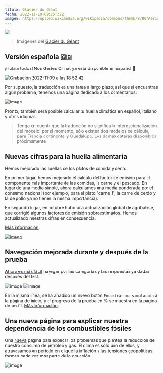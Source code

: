 ---
título: Glacier du Géant
fecha: 2022-11-10T09:25:32Z
imagen: https://upload.wikimedia.org/wikipedia/commons/thumb/8/80/Aerial_view_of_Glacier_du_G%C3%A9ant.jpg/640px-Aerial_view_of_Glacier_du_G%C3%A9ant.jpg
---

![](https://upload.wikimedia.org/wikipedia/commons/thumb/8/80/Aerial_view_of_Glacier_du_G%C3%A9ant.jpg/640px-Aerial_view_of_Glacier_du_G%C3%A9ant.jpg)

> Imágenes del <a href="https://fr.wikipedia.org/wiki/Glacier_du_G%C3%A9ant">Glacier du Géant</a>

## Versión española 🇬🇧

¡Hola a todos! Nos Gestes Climat ya está disponible en español 💂

![Grabación 2022-11-09 a las 18 52 42](https://user-images.githubusercontent.com/1177762/200904084-6051257b-e0ce-4483-8d91-05b5bbd44e0b.gif)

Por supuesto, la traducción es una tarea a largo plazo, así que si encuentras algún problema, tenemos una página dedicada a los comentarios:

![image](https://user-images.githubusercontent.com/1177762/200904709-d6a19333-9c70-4033-bb15-bafde6661794.png)

Pronto, también será posible calcular tu huella climática en español, italiano y otros idiomas.

> Tenga en cuenta que la traducción no significa la internacionalización del modelo: por el momento, sólo existen dos modelos de cálculo, para Francia continental y Guadalupe. Los demás estarán disponibles próximamente

## Nuevas cifras para la huella alimentaria

Hemos mejorado las huellas de los platos de comida y cena.

En primer lugar, hemos mejorado el cálculo del factor de emisión para el componente más importante de las comidas, la carne y el pescado. En lugar de una media simple, ahora calculamos una media ponderada por el consumo nacional (por ejemplo, para el plato "carne 1", la carne de cerdo y la de pollo ya no tienen la misma importancia).

En segundo lugar, en octubre hubo una actualización global de agribalyse, que corrigió algunos factores de emisión sobreestimados. Hemos actualizado nuestras cifras en consecuencia.

<a href="https://github.com/incubateur-ademe/nosgestesclimat/pull/1525">Más información</a>.

<a href="https://nosgestesclimat.fr/documentation/alimentation/plats/viande-1">![image](https://user-images.githubusercontent.com/1177762/200906087-5748cab9-d053-48dd-b169-3038dcf50fa2.png)</a>

## Navegación mejorada durante y después de la prueba

 <a href="https://github.com/incubateur-ademe/nosgestesclimat-site/pull/677">Ahora es más fácil</a> navegar por las categorías y las respuestas ya dadas después del test.

![image](https://user-images.githubusercontent.com/1177762/193876373-fd942951-afb3-40ec-8316-480b9bdf7241.png)
![image](https://user-images.githubusercontent.com/1177762/193876420-5203196f-54af-42fb-b61b-9e2822da9a59.png)

En la misma línea, se ha añadido un nuevo botón `Encontrar mi simulación` a la página de inicio, y el progreso de la prueba en % se muestra en la página de perfil. <a href="https://github.com/incubateur-ademe/nosgestesclimat-site/pull/672">Más información</a>.

## Una nueva página para explicar nuestra dependencia de los combustibles fósiles

Una <a href="https://nosgestesclimat.fr/pétrole-et-gaz">nueva</a> página para explicar los problemas que plantea la reducción de nuestro consumo de petróleo y gas. El clima es sólo uno de ellos, y atravesamos un periodo en el que la inflación y las tensiones geopolíticas forman cada vez más parte de la ecuación.

![image](https://user-images.githubusercontent.com/1177762/200906228-cb2db1ba-3083-48eb-9a96-26f0fb02daf1.png)
